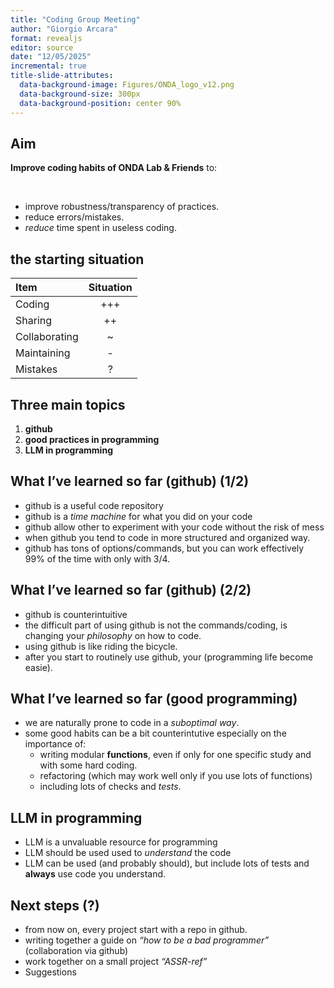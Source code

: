 ```yaml
---
title: "Coding Group Meeting"
author: "Giorgio Arcara"
format: revealjs
editor: source
date: "12/05/2025"
incremental: true
title-slide-attributes:
  data-background-image: Figures/ONDA_logo_v12.png
  data-background-size: 300px
  data-background-position: center 90%
---
```



## Aim

**Improve coding habits of ONDA Lab & Friends** to:

<br>

- improve robustness/transparency of practices.
- reduce errors/mistakes.
- _reduce_ time spent in useless coding.

## the starting situation
| Item   | Situation |
|:--------|:-------:|
| Coding |   +++  | 
| Sharing |  ++   | 
| Collaborating   |   ~   | 
| Maintaining   |   -   | 
| Mistakes   |   ?   | 



## Three main topics

1. **github**
2. **good practices in programming**
3. **LLM in programming**



## What I've learned so far (github) (1/2)

- github is a useful code repository
- github is a _time machine_ for what you did on your code
- github allow other to experiment with your code without the risk of mess
- when github you tend to code in more structured and organized way.
- github has tons of options/commands, but you can work effectively 99% of the time with only with 3/4.


## What I've learned so far (github) (2/2)

- github is counterintuitive
- the difficult part of using github is not the commands/coding, is changing your _philosophy_ on how to code.
- using github is like riding the bicycle.
- after you start to routinely use github, your (programming life become easie).

## What I've learned so far (good programming)

- we are naturally prone to code in a _suboptimal way_.
- some good habits can be a bit counterintutive especially on the importance of:
  - writing modular **functions**, even if only for one specific study and with some hard coding.
  - refactoring (which may work well only if you use lots of functions)
  - including lots of checks and _tests_.
  
## LLM in programming

- LLM is a unvaluable resource for programming
- LLM should be used used to _understand_ the code
- LLM can be used (and probably should), but include lots of tests and **always** use code you understand.
  

## Next steps (?)

- from now on, every project start with a repo in github.
- writing together a guide on _"how to be a bad programmer"_ (collaboration via github)
- work together on a small project _"ASSR-ref"_
- Suggestions
  
